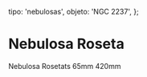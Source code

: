 
  tipo: 'nebulosas',
  objeto: 'NGC 2237',
};

# Nebulosa Roseta

<Imagen
  src="registro/ngc-2237_20210100_integration_abe-copia.jpg"
  fecha="20210100"
/>

Nebulosa Rosetats 65mm 420mm
